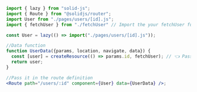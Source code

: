 
```jsx
import { lazy } from "solid-js";
import { Route } from "@solidjs/router";
import User from "./pages/users/[id].js";
import { fetchUser } from "./fetchUser" // Import the your fetchUser function

const User = lazy(() => import("./pages/users/[id].js"));

//Data function
function UserData({params, location, navigate, data}) {
  const [user] = createResource(() => params.id, fetchUser); // 👈 Pass the id parameter to the fetchUser function
  return user;
}

//Pass it in the route definition
<Route path="/users/:id" component={User} data={UserData} />;
```